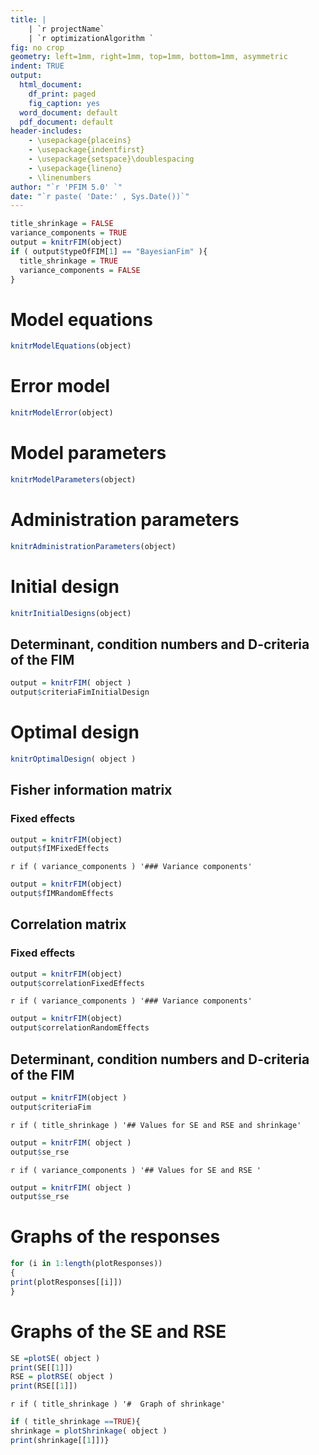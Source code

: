 ---
title: |
    | `r projectName`
    | `r optimizationAlgorithm `
fig: no crop
geometry: left=1mm, right=1mm, top=1mm, bottom=1mm, asymmetric
indent: TRUE
output:
  html_document:
    df_print: paged
    fig_caption: yes
  word_document: default
  pdf_document: default
header-includes: 
    - \usepackage{placeins}
    - \usepackage{indentfirst}
    - \usepackage{setspace}\doublespacing
    - \usepackage{lineno}
    - \linenumbers
author: "`r 'PFIM 5.0' `"
date: "`r paste( 'Date:' , Sys.Date())`"
---

```{r, echo=FALSE}
title_shrinkage = FALSE
variance_components = TRUE
output = knitrFIM(object)
if ( output$typeOfFIM[1] == "BayesianFim" ){
  title_shrinkage = TRUE
  variance_components = FALSE
}
```

# Model equations 
```{r ModelEquations, echo = FALSE, comment='', fig.height = 5, fig.width = 10, fig.align = "center"} 
knitrModelEquations(object)
```

# Error model 
```{r ModelError, echo = FALSE, comment='', fig.height = 5, fig.width = 10, fig.align = "center"} 
knitrModelError(object)
```

# Model parameters 
```{r ModelParameters, echo = FALSE, comment='', fig.height = 5, fig.width = 10, fig.align = "center"} 
knitrModelParameters(object)
```

# Administration parameters 
```{r AdministrationParameters, echo = FALSE, comment='', fig.height = 5, fig.width = 10, fig.align = "center"} 
knitrAdministrationParameters(object)
```

# Initial design
```{r InitialDesigns, echo = FALSE, comment='', fig.height = 5, fig.width = 10, fig.align = "center"} 
knitrInitialDesigns(object)
```

## Determinant, condition numbers and D-criteria of the FIM
```{r CriteriaInitialDesign, echo = FALSE, comment='', fig.height = 5, fig.width = 10, fig.align = "center"}
output = knitrFIM( object )
output$criteriaFimInitialDesign
```

# Optimal design
```{r Optimal, echo = FALSE, comment='', fig.height = 4, fig.width = 8, fig.align = "center"}
knitrOptimalDesign( object )
```

## Fisher information matrix

### Fixed effects 
```{r Fixed, echo = FALSE, comment='', fig.height = 5, fig.width = 10, fig.align = "center"} 
output = knitrFIM(object)
output$fIMFixedEffects 
``` 
`r if ( variance_components ) '### Variance components'`
```{r VarianceComponentsFIM,  eval = variance_components, echo = FALSE, comment='', fig.height = 5, fig.width = 10, fig.align = "center"} 
output = knitrFIM(object)
output$fIMRandomEffects
```

## Correlation matrix  

### Fixed effects 
```{r FixedEffectsCorrelation, echo = FALSE, comment='', fig.height = 5, fig.width = 10, fig.align = "center"} 
output = knitrFIM(object)
output$correlationFixedEffects 
``` 

`r if ( variance_components ) '### Variance components'`
```{r VarianceComponentsCorrelation,  eval = variance_components, echo = FALSE, comment='', fig.height = 5, fig.width = 10, fig.align = "center"} 
output = knitrFIM(object)
output$correlationRandomEffects 
``` 

## Determinant, condition numbers and D-criteria of the FIM
```{r Determinant, echo = FALSE, comment='', fig.height = 5, fig.width = 10, fig.align = "center"}
output = knitrFIM(object )
output$criteriaFim
```

`r if ( title_shrinkage ) '## Values for SE and RSE and shrinkage'`
```{r se_rse_bayes, eval = title_shrinkage, echo = FALSE, comment='', fig.height = 5, fig.width = 10, fig.align = "center"}
output = knitrFIM( object )
output$se_rse
```
`r if ( variance_components ) '## Values for SE and RSE '`
```{r se_rse_pop_ind, eval = variance_components, echo = FALSE, comment='', fig.height = 5, fig.width = 10, fig.align = "center"}
output = knitrFIM( object )
output$se_rse
```

# Graphs of the responses
```{r plotResponses, echo = FALSE, comment='', fig.height = 5, fig.width = 10, fig.align = "center"}
for (i in 1:length(plotResponses))
{
print(plotResponses[[i]])
}
```

# Graphs of the SE and RSE
```{r plotSE, echo = FALSE, comment='', fig.height = 4, fig.width = 8, fig.align = "center"}
SE =plotSE( object )
print(SE[[1]])
RSE = plotRSE( object )
print(RSE[[1]])
```

`r if ( title_shrinkage ) '#  Graph of shrinkage'`
```{r shrinkage, eval = title_shrinkage, echo = FALSE, fig.height = 5, fig.width = 10, fig.align = "center"}
if ( title_shrinkage ==TRUE){
shrinkage = plotShrinkage( object )
print(shrinkage[[1]])}
```

